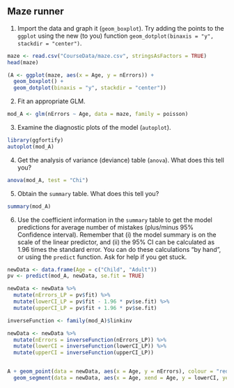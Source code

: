 ## Maze runner


1. Import the data and graph it (`geom_boxplot`). Try adding the points to the `ggplot` using the new (to you) function `geom_dotplot(binaxis = "y", stackdir = "center")`.


```r
maze <- read.csv("CourseData/maze.csv", stringsAsFactors = TRUE)
head(maze)

(A <- ggplot(maze, aes(x = Age, y = nErrors)) +
  geom_boxplot() +
  geom_dotplot(binaxis = "y", stackdir = "center"))
```

2. Fit an appropriate GLM.

```r
mod_A <- glm(nErrors ~ Age, data = maze, family = poisson)
```

3. Examine the diagnostic plots of the model (`autoplot`).

```r
library(ggfortify)
autoplot(mod_A)
```

4. Get the analysis of variance (deviance) table (`anova`). What does this tell you?

```r
anova(mod_A, test = "Chi")
```


5. Obtain the `summary` table. What does this tell you?

```r
summary(mod_A)
```

6. Use the coefficient information in the `summary` table to get the model predictions for average number of mistakes (plus/minus 95% Confidence interval). Remember that (i) the model summary is on the scale of the linear predictor, and (ii) the 95% CI can be calculated as 1.96 times the standard error. You can do these calculations "by hand", or using the `predict` function. Ask for help if you get stuck.

```r
newData <- data.frame(Age = c("Child", "Adult"))
pv <- predict(mod_A, newData, se.fit = TRUE)

newData <- newData %>%
  mutate(nErrors_LP = pv$fit) %>%
  mutate(lowerCI_LP = pv$fit - 1.96 * pv$se.fit) %>%
  mutate(upperCI_LP = pv$fit + 1.96 * pv$se.fit)

inverseFunction <- family(mod_A)$linkinv

newData <- newData %>%
  mutate(nErrors = inverseFunction(nErrors_LP)) %>%
  mutate(lowerCI = inverseFunction(lowerCI_LP)) %>%
  mutate(upperCI = inverseFunction(upperCI_LP))


A + geom_point(data = newData, aes(x = Age, y = nErrors), colour = "red") +
  geom_segment(data = newData, aes(x = Age, xend = Age, y = lowerCI, yend = upperCI), colour = "red")
```
